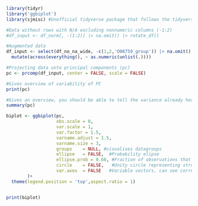 ```r
library(tidyr)
library('ggbiplot')
library(sjmisc) #Unofficial tidyverse package that follows the tidyverse syntax

#Data without rows with N/A excluding nonnumeric columns (-1:2)
#df_input <- df_norm[, -(1:2)] |> na.omit() |> rotate_df()

#Augmented data
df_input <- select(df_no_na_wide, -c(1,2,'O08759_group')) |> na.omit() |>
  mutate(across(everything(), ~ as.numeric(unlist(.))))

#Projecting data unto principal components (pc)
pc <- prcomp(df_input, center = FALSE, scale = FALSE)

#Gives overview of variability of PC
print(pc)

#Gives an overview, you should be able to tell the variance already here even without the plot.
summary(pc)

biplot <- ggbiplot(pc,
                   obs.scale = 0,
                   var.scale = 1,
                   var.factor = 1.5,
                   varname.adjust = 1.5,
                   varname.size = 3,
                   groups    = NULL, #visualises datagroups
                   ellipse   = FALSE,  #Probability elipse
                   ellipse.prob = 0.66, #Fraction of observations that should be in ellipse
                   circle    = FALSE,   #Unity circle representing structure correlation in variables
                   var.axes  = FALSE   #Variable vectors, can see correlation from if they're grouped
        )+
  theme(legend.position = 'top',aspect.ratio = 1)


print(biplot)
```
